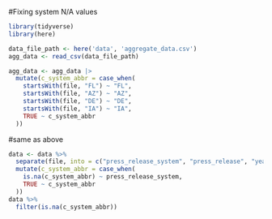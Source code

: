 #Fixing system N/A values
```r
library(tidyverse)
library(here)

data_file_path <- here('data', 'aggregate_data.csv')
agg_data <- read_csv(data_file_path)

agg_data <- agg_data |> 
  mutate(c_system_abbr = case_when(
    startsWith(file, "FL") ~ "FL", 
    startsWith(file, "AZ") ~ "AZ",
    startsWith(file, "DE") ~ "DE", 
    startsWith(file, "IA") ~ "IA",
    TRUE ~ c_system_abbr
  ))

```
#same as above
```r
data <- data %>%
  separate(file, into = c("press_release_system", "press_release", "year"), sep = "_") %>%
  mutate(c_system_abbr = case_when(
    is.na(c_system_abbr) ~ press_release_system,
    TRUE ~ c_system_abbr
  ))
data %>% 
  filter(is.na(c_system_abbr))
```
